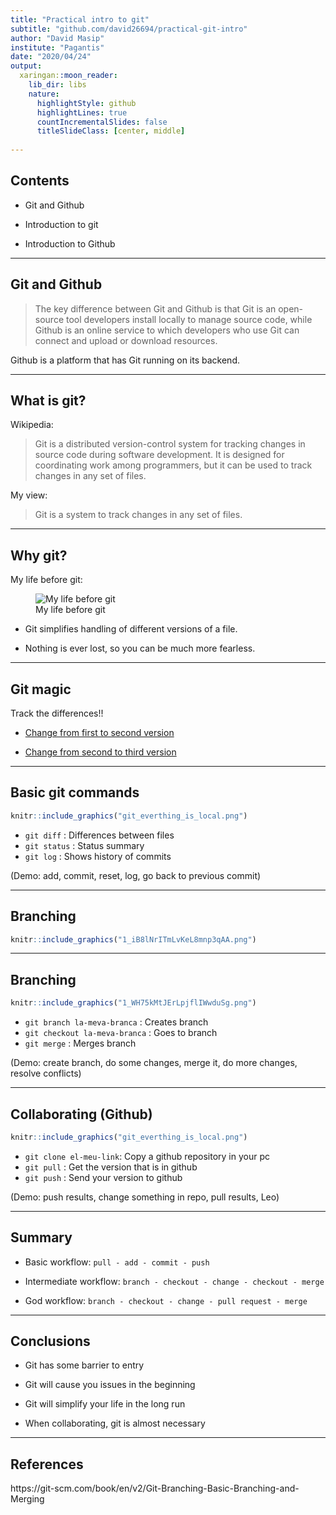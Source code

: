 ```yaml
---
title: "Practical intro to git"
subtitle: "github.com/david26694/practical-git-intro"
author: "David Masip"
institute: "Pagantis"
date: "2020/04/24"
output:
  xaringan::moon_reader:
    lib_dir: libs
    nature:
      highlightStyle: github
      highlightLines: true
      countIncrementalSlides: false
      titleSlideClass: [center, middle]
      
---
```


## Contents

- Git and Github

- Introduction to git

- Introduction to Github

---

## Git and Github

> The key difference between Git and Github is that Git is an open-source tool developers install locally to manage source code, while Github is an online service to which developers who use Git can connect and upload or download resources.

Github is a platform that has Git running on its backend.

---

## What is git?

Wikipedia:

> Git is a distributed version-control system for tracking changes in source code during software development. It is designed for coordinating work among programmers, but it can be used to track changes in any set of files.

My view:

> Git is a system to track changes in any set of files.

---

## Why git?

My life before git:

![My life before git](life_before_git.png)

- Git simplifies handling of different versions of a file.

- Nothing is ever lost, so you can be much more fearless.

---

## Git magic

Track the differences!!

- [Change from first to second version](https://github.com/david26694/practical-git-intro/commit/45551a07d2ee8dd0e408c969fb78e7e6f467db57)

- [Change from second to third version](https://github.com/david26694/practical-git-intro/commit/745d386518a5a5bd85f072032974b9e1cb42843a)


---

## Basic git commands

```r
knitr::include_graphics("git_everthing_is_local.png")
```


- `git diff` : Differences between files
- `git status` : Status summary
- `git log` : Shows history of commits

(Demo: add, commit, reset, log, go back to previous commit)

---

## Branching

```r
knitr::include_graphics("1_iB8lNrITmLvKeL8mnp3qAA.png")
```

---

## Branching

```r
knitr::include_graphics("1_WH75kMtJErLpjflIWwduSg.png")
```

- `git branch la-meva-branca` : Creates branch
- `git checkout la-meva-branca` : Goes to branch
- `git merge` : Merges branch

(Demo: create branch, do some changes, merge it, do more changes, resolve conflicts)

---

## Collaborating (Github)

```r
knitr::include_graphics("git_everthing_is_local.png")
```

- `git clone el-meu-link`: Copy a github repository in your pc
- `git pull` : Get the version that is in github
- `git push` : Send your version to github

(Demo: push results, change something in repo, pull results, Leo)

---

## Summary

- Basic workflow: `pull - add - commit - push`

- Intermediate workflow: `branch - checkout - change - checkout - merge`

- God workflow: `branch - checkout - change - pull request - merge`


---

## Conclusions

- Git has some barrier to entry

- Git will cause you issues in the beginning

- Git will simplify your life in the long run

- When collaborating, git is almost necessary

---

## References

https://git-scm.com/book/en/v2/Git-Branching-Basic-Branching-and-Merging
